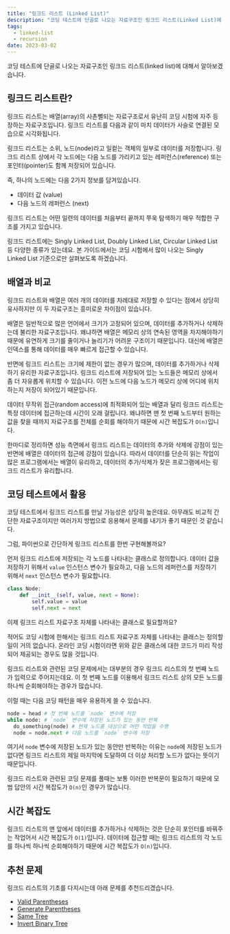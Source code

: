 ```yaml
---
title: "링크드 리스트 (Linked List)"
description: "코딩 테스트에 단골로 나오는 자료구조인 링크드 리스트(Linked List)에 대해서 알아보겠습니다."
tags:
  - linked-list
  - recursion
date: 2023-03-02
---
```



코딩 테스트에 단골로 나오는 자료구조인 링크드 리스트(linked list)에 대해서 알아보겠습니다.

## 링크드 리스트란?

링크드 리스트는 배열(array)의 사촌뻘되는 자료구조로서 유난히 코딩 시험에 자주 등장하는 자료구조입니다.
링크드 리스트를 다음과 같이 마치 데이터가 사슬로 연결된 모습으로 시각화됩니다.

<LinkedList />

링크드 리스트는 소위, 노드(node)라고 일컽는 객체의 일부로 데이터를 저장합니다.
링크드 리스트 상에서 각 노드에는 다음 노드를 가리키고 있는 레퍼런스(reference) 또는 포인터(pointer)도 함께 저장되어 있습니다.

즉, 하나의 노드에는 다음 2가지 정보를 담겨있습니다.

- 데이터 값 (value)
- 다음 노드의 레퍼런스 (next)

링크드 리스트는 어떤 일련의 데이터를 처음부터 끝까지 쭈욱 탐색하기 매우 적합한 구조를 가지고 있습니다.

링크드 리스트에는 Singly Linked List, Doubly Linked List, Circular Linked List 등 다양한 종류가 있는데요.
본 가이드에서는 코딩 시험에서 많이 나오는 Singly Linked List 기준으로만 살펴보도록 하겠습니다.

## 배열과 비교

링크드 리스트와 배열은 여러 개의 데이터를 차례대로 저장할 수 있다는 점에서 상당히 유사하지만 이 두 자료구조는 흥미로운 차이점이 있습니다.

배열은 일반적으로 많은 언어에서 크기가 고정되어 있으며, 데이터를 추가하거나 삭제하는데 불리한 자료구조입니다.
왜냐하면 배열은 메모리 상의 연속된 영역을 차지해야하기 때문에 유연하게 크기를 줄이거나 늘리기가 어려운 구조이기 때문입니다.
대신에 배열은 인덱스를 통해 데이터를 매우 빠르게 접근할 수 있습니다.

반면에 링크드 리스트는 크기에 제한이 없는 경우가 많으며, 데이터를 추가하거나 삭제하기 유리한 자료구조입니다.
링크드 리스트에 저장되어 있는 노드들은 메모리 상에서 좀 더 자유롭게 위치할 수 있습니다.
이전 노드에 다음 노드가 메모리 상에 어디에 위치하는지 저장이 되어있기 때문입니다.

데이터 무작위 접근(random access)에 최적화되어 있는 배열과 달리 링크드 리스트는 특정 데이터에 접근하는데 시간이 오래 걸립니다.
왜냐하면 맨 첫 번째 노드부터 원하는 값을 찾을 때까지 자료구조를 전체를 순회를 해야하기 때문에 시간 복잡도가 `O(n)`입니다.

한마디로 정리하면 성능 측면에서 링크드 리스트는 데이터의 추가와 삭제에 강점이 있는 반면에 배열은 데이터의 접근에 강점이 있습니다.
따라서 데이터를 단순히 읽는 작업이 많은 프로그램에서는 배열이 유리하고, 데이터의 추가/삭제가 잦은 프로그램에서는 링크드 리스트가 유리합니다.

## 코딩 테스트에서 활용

코딩 테스트에서 링크드 리스트를 만날 가능성은 상당히 높은데요.
아무래도 비교적 간단한 자료구조이지만 여러가지 방법으로 응용해서 문제를 내기가 좋기 때문인 것 같습니다.

그럼, 파이썬으로 간단하게 링크드 리스트를 한번 구현해볼까요?

먼저 링크드 리스트에 저장되는 각 노드를 나타내는 클래스로 정의합니다.
데이터 값을 저장하기 위해서 `value` 인스턴스 변수가 필요하고, 다음 노드의 레퍼런스를 저장하기 위해서 `next` 인스턴스 변수가 필요합니다.

```py
class Node:
    def __init__(self, value, next = None):
        self.value = value
        self.next = next
```

이제 링크드 리스트 자료구조 자체를 나타내는 클래스로 필요할까요?

적어도 코딩 시험에 한해서는 링크드 리스트 자료구조 자체를 나타내는 클래스는 정의할 일이 거의 없습니다.
온라인 코딩 시험이라면 위와 같은 클래스에 대한 코드가 미리 작성되어 제공되는 경우도 많을 것입니다.

링크드 리스트와 관련된 코딩 문제에서는 대부분의 경우 링크드 리스트의 첫 번째 노드가 입력으로 주어지는데요.
이 첫 번째 노드를 이용해서 링크드 리스트 상의 모든 노드를 하나씩 순회해야하는 경우가 많습니다.

이럴 때는 다음 코딩 패턴을 매우 유용하게 쓸 수 있습니다.

```py
node = head # 첫 번째 노드를 `node` 변수에 저장
while node: # `node` 변수에 저장된 노드가 있는 동안 반복
  do_something(node) # 현재 노드를 대상으로 어떤 작업을 수행
  node = node.next # 다음 노드를 `node` 변수에 저장
```

여기서 `node` 변수에 저장된 노드가 있는 동안만 반복하는 이유는 `node`에 저장된 노드가 없다면 링크드 리스트의 제일 마지막에 도달하여 더 이상 처리할 노드가 없다는 뜻이기 때문입니다.

링크드 리스트와 관련된 코딩 문제를 풀때는 보통 이러한 반복문이 필요하기 때문에 모범 답안의 시간 복잡도가 `O(n)`인 경우가 많습니다.

## 시간 복잡도

링크드 리스트의 맨 앞에서 데이터를 추가하거나 삭제하는 것은 단순히 포인터를 바꿔주는 작업어서 시간 복잡도가 `O(1)`입니다.
데이터에 접근할 때는 링크드 리스트의 각 노드를 하나씩 하나씩 순회해야하기 때문에 시간 복잡도가 `O(n)`입니다.

## 추천 문제

링크드 리스트의 기초를 다지시는데 아래 문제를 추천드리겠습니다.

- [Valid Parentheses](/problems/add-two-numbers/)
- [Generate Parentheses](/problems/generate-parentheses/)
- [Same Tree](/problems/same-tree/)
- [Invert Binary Tree](/problems/invert-binary-tree/)
